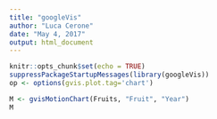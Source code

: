 ```yaml
---
title: "googleVis"
author: "Luca Cerone"
date: "May 4, 2017"
output: html_document
---
```


```r
knitr::opts_chunk$set(echo = TRUE)
suppressPackageStartupMessages(library(googleVis))
op <- options(gvis.plot.tag='chart')
```

```r
M <- gvisMotionChart(Fruits, "Fruit", "Year")
M
```

